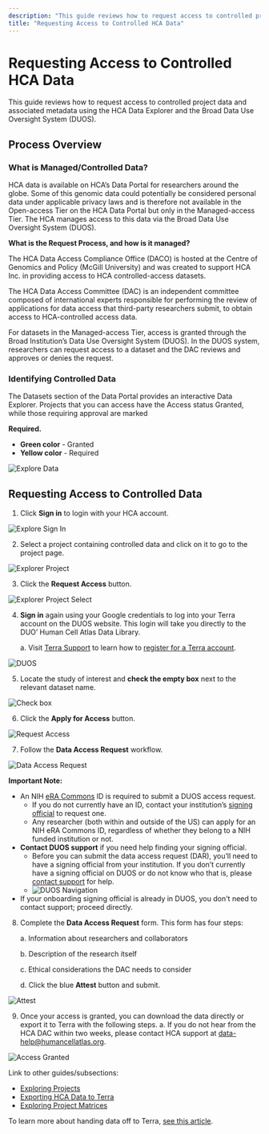 ```yaml
---
description: "This guide reviews how to request access to controlled project data and associated metadata using the HCA Data Explorer and the Broad Data Use Oversight System (DUOS)."
title: "Requesting Access to Controlled HCA Data"
---
```


# Requesting Access to Controlled HCA Data

This guide reviews how to request access to controlled project data and associated metadata using the HCA Data Explorer and the Broad Data Use Oversight System (DUOS).

## Process Overview

### What is Managed/Controlled Data?

HCA data is available on HCA’s Data Portal for researchers around the globe. Some of this genomic data could potentially be considered personal data under applicable privacy laws and is therefore not available in the Open-access Tier on the HCA Data Portal but only in the Managed-access Tier. The HCA manages access to this data via the Broad Data Use Oversight System (DUOS).

**What is the Request Process, and how is it managed?**

The HCA Data Access Compliance Office (DACO) is hosted at the Centre of Genomics and Policy (McGill University) and was created to support HCA Inc. in providing access to HCA controlled-access datasets.

The HCA Data Access Committee (DAC) is an independent committee composed of international experts responsible for performing the review of applications for data access that third-party researchers submit, to obtain access to HCA-controlled access data.

For datasets in the Managed-access Tier, access is granted through the Broad Institution’s Data Use Oversight System (DUOS). In the DUOS system, researchers can request access to a dataset and the DAC reviews and approves or denies the request.

### Identifying Controlled Data

The Datasets section of the Data Portal provides an interactive Data Explorer. Projects that you can access have the Access status Granted, while those requiring approval are marked

**Required.**

- **Green color** - Granted
- **Yellow color** - Required

![Explore Data](/hca-bio-networks/guides/explore-data.png)

## Requesting Access to Controlled Data

1. Click **Sign in** to login with your HCA account.

![Explore Sign In](/hca-bio-networks/guides/explore-sign-in.png)

2. Select a project containing controlled data and click on it to go to the project page.

![Explorer Project](/hca-bio-networks/guides/explorer-project.png)

3. Click the **Request Access** button.

![Explorer Project Select](/hca-bio-networks/guides/explorer-project-select.png)

4. **Sign in** again using your Google credentials to log into your Terra account on the DUOS website. This login will take you directly to the DUO’ Human Cell Atlas Data Library.

   a. Visit [Terra Support](https://support.terra.bio/hc/en-us) to learn how to [register for a Terra account](https://support.terra.bio/hc/en-us/articles/360028235911-How-to-register-on-Terra-Google-SSO).

![DUOS](/hca-bio-networks/guides/duos.png)

5. Locate the study of interest and **check the empty box** next to the relevant dataset name.

![Check box](/hca-bio-networks/guides/text-box.png)

6. Click the **Apply for Access** button.

![Request Access](/hca-bio-networks/guides/request-access.png)

7. Follow the **Data Access Request** workflow.

![Data Access Request](/hca-bio-networks/guides/data-access-request.png)

**Important Note:**

- An NIH [eRA Commons](https://www.era.nih.gov/register-accounts/understanding-era-commons-accounts.htm) ID is required to submit a DUOS access request. 
   - If you do not currently have an ID, contact your institution’s [signing official](https://www.era.nih.gov/erahelp/Commons/Commons/roles/SO.htm) to request one.
   - Any researcher (both within and outside of the US) can apply for an NIH eRA Commons ID, regardless of whether they belong to a NIH funded institution or not. 
- **Contact DUOS support** if you need help finding your signing official.
   - Before you can submit the data access request (DAR), you’ll need to have a signing official from your institution. If you don’t currently have a signing official on DUOS or do not know who that is, please [contact support](https://broad-duos.zendesk.com/hc/en-us/requests/new) for help.
   - ![DUOS Navigation](/hca-bio-networks/guides/duos-nav.png)
- If your onboarding signing official is already in DUOS, you don't need to contact support; proceed directly.

8. Complete the **Data Access Request** form. This form has four steps:

   a. Information about researchers and collaborators

   b. Description of the research itself

   c. Ethical considerations the DAC needs to consider

   d. Click the blue **Attest** button and submit.

![Attest](/hca-bio-networks/guides/attest.png)

9. Once your access is granted, you can download the data directly or export it to Terra with the following steps.
   a. If you do not hear from the HCA DAC within two weeks, please contact HCA support at [data-help@humancellatlas.org](mailto:data-help@humancellatlas.org).

![Access Granted](/hca-bio-networks/guides/explorer-project-ag.png)

Link to other guides/subsections:
- [Exploring Projects](https://data.humancellatlas.org/guides)
- [Exporting HCA Data to Terra](https://data.humancellatlas.org/guides/consumer-vignettes/export-to-terra)
- [Exploring Project Matrices](https://data.humancellatlas.org/guides/consumer-vignettes/matrices)

To learn more about handing data off to Terra, [see this article](https://data.humancellatlas.org/guides/consumer-vignettes/export-to-terra).

